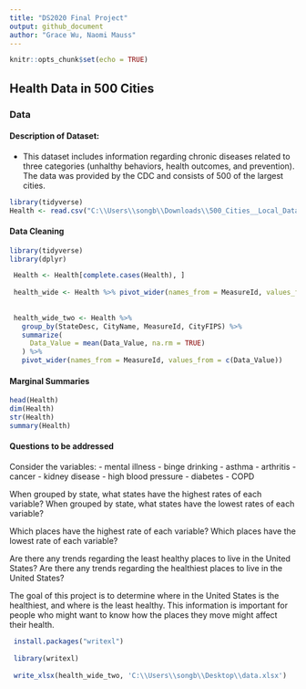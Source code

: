 ```yaml
---
title: "DS2020 Final Project"
output: github_document
author: "Grace Wu, Naomi Mauss"
---
```


```r
knitr::opts_chunk$set(echo = TRUE)
```

## Health Data in 500 Cities

### Data

#### Description of Dataset:

-   This dataset includes information regarding chronic diseases related to three categories (unhalthy behaviors, health outcomes, and prevention). The data was provided by the CDC and consists of 500 of the largest cities.

```r
library(tidyverse)
Health <- read.csv("C:\\Users\\songb\\Downloads\\500_Cities__Local_Data_for_Better_Health__2019_release_20250331.csv")
```

#### Data Cleaning
```r

library(tidyverse)
library(dplyr)

 Health <- Health[complete.cases(Health), ]
 
 health_wide <- Health %>% pivot_wider(names_from = MeasureId, values_from = c(Data_Value, Low_Confidence_Limit, High_Confidence_Limit))
 
 
 health_wide_two <- Health %>%
   group_by(StateDesc, CityName, MeasureId, CityFIPS) %>%
   summarize(
     Data_Value = mean(Data_Value, na.rm = TRUE)
   ) %>%
   pivot_wider(names_from = MeasureId, values_from = c(Data_Value))

```

#### Marginal Summaries
```r
head(Health)
dim(Health)
str(Health)
summary(Health)
```

#### Questions to be addressed

Consider the variables:
- mental illness
- binge drinking
- asthma
- arthritis
- cancer
- kidney disease
- high blood pressure
- diabetes
- COPD

When grouped by state, what states have the highest rates of each variable?
When grouped by state, what states have the lowest rates of each variable?

Which places have the highest rate of each variable?
Which places have the lowest rate of each variable?

Are there any trends regarding the least healthy places to live in the United States?
Are there any trends regarding the healthiest places to live in the United States?

The goal of this project is to determine where in the United States is the healthiest, and where is the least healthy. This information is important for people who might want to know how the places they move might affect their health.


```R
 install.packages("writexl")
 
 library(writexl)
 
 write_xlsx(health_wide_two, 'C:\\Users\\songb\\Desktop\\data.xlsx')

```



